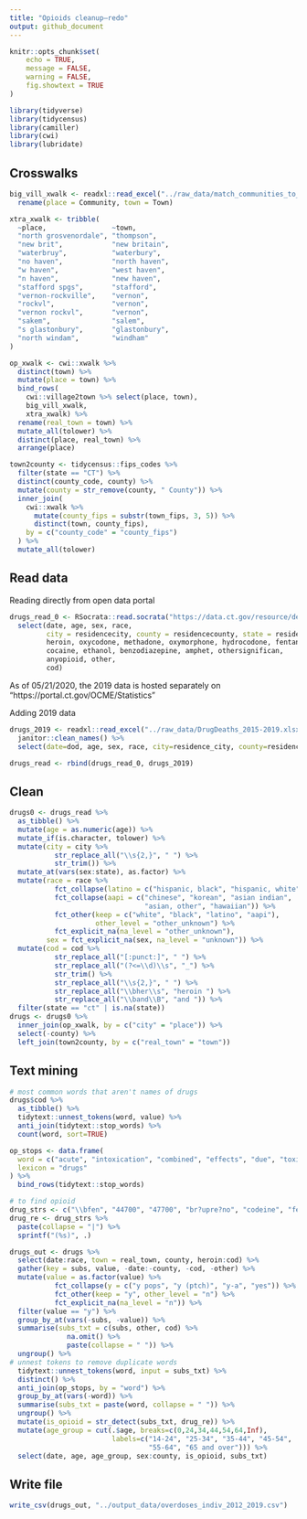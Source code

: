 ```yaml
---
title: "Opioids cleanup—redo"
output: github_document
---
```


```r
knitr::opts_chunk$set(
	echo = TRUE,
	message = FALSE,
	warning = FALSE,
	fig.showtext = TRUE
)
```

```r
library(tidyverse)
library(tidycensus)
library(camiller)
library(cwi)
library(lubridate)
```


## Crosswalks
```r
big_vill_xwalk <- readxl::read_excel("../raw_data/match_communities_to_towns.xlsx") %>%
  rename(place = Community, town = Town) 

xtra_xwalk <- tribble(
  ~place,                ~town,
  "north grosvenordale", "thompson",
  "new brit",            "new britain",
  "waterbruy",           "waterbury",
  "no haven",            "north haven",
  "w haven",             "west haven",
  "n haven",             "new haven",
  "stafford spgs",       "stafford",
  "vernon-rockville",    "vernon",
  "rockvl",              "vernon",
  "vernon rockvl",       "vernon",
  "sakem",               "salem",
  "s glastonbury",       "glastonbury",
  "north windam",        "windham"
)

op_xwalk <- cwi::xwalk %>%
  distinct(town) %>%
  mutate(place = town) %>%
  bind_rows(
    cwi::village2town %>% select(place, town),
    big_vill_xwalk,
    xtra_xwalk) %>%
  rename(real_town = town) %>%
  mutate_all(tolower) %>%
  distinct(place, real_town) %>%
  arrange(place)

town2county <- tidycensus::fips_codes %>%
  filter(state == "CT") %>%
  distinct(county_code, county) %>%
  mutate(county = str_remove(county, " County")) %>%
  inner_join(
    cwi::xwalk %>% 
      mutate(county_fips = substr(town_fips, 3, 5)) %>%
      distinct(town, county_fips),
    by = c("county_code" = "county_fips")
  ) %>%
  mutate_all(tolower)
```

## Read data
Reading directly from open data portal
```r
drugs_read_0 <- RSocrata::read.socrata("https://data.ct.gov/resource/deaths.json") %>% 
  select(date, age, sex, race,
         city = residencecity, county = residencecounty, state = residencestate,
         heroin, oxycodone, methadone, oxymorphone, hydrocodone, fentanyl, tramadol=tramad, morphine_notheroin, opiatenos, fentanylanalogue, hydromorphone, 
         cocaine, ethanol, benzodiazepine, amphet, othersignifican,
         anyopioid, other, 
         cod)
```

As of 05/21/2020, the 2019 data is hosted separately on "https://portal.ct.gov/OCME/Statistics"

Adding 2019 data
```r
drugs_2019 <- readxl::read_excel("../raw_data/DrugDeaths_2015-2019.xlsx", sheet="2019") %>% 
  janitor::clean_names() %>% 
  select(date=dod, age, sex, race, city=residence_city, county=residence_county, state=residence_state, heroin, oxycodone, methadone, oxymorphone, hydrocodone, fentanyl, tramadol, morphine_notheroin=morphine_not_heroin, opiatenos=opiate_nos, fentanylanalogue=fentanyl_analogue, hydromorphone, cocaine, ethanol, benzodiazepine=benzodiazepines, amphet=meth_amphetamine, othersignifican=other_significan, anyopioid=any_opioid, other, cod=cause_of_death)

drugs_read <- rbind(drugs_read_0, drugs_2019)
```

## Clean
```r
drugs0 <- drugs_read %>%
  as_tibble() %>%
  mutate(age = as.numeric(age)) %>%
  mutate_if(is.character, tolower) %>%
  mutate(city = city %>%
           str_replace_all("\\s{2,}", " ") %>%
           str_trim()) %>%
  mutate_at(vars(sex:state), as.factor) %>%
  mutate(race = race %>%
           fct_collapse(latino = c("hispanic, black", "hispanic, white")) %>%
           fct_collapse(aapi = c("chinese", "korean", "asian indian", 
                                 "asian, other", "hawaiian")) %>% 
           fct_other(keep = c("white", "black", "latino", "aapi"), 
                     other_level = "other_unknown") %>%
           fct_explicit_na(na_level = "other_unknown"),
         sex = fct_explicit_na(sex, na_level = "unknown")) %>%
  mutate(cod = cod %>%
           str_replace_all("[:punct:]", " ") %>%
           str_replace_all("(?<=\\d)\\s", "_") %>%
           str_trim() %>%
           str_replace_all("\\s{2,}", " ") %>%
           str_replace_all("\\bher\\s", "heroin ") %>%
           str_replace_all("\\band\\B", "and ")) %>%
  filter(state == "ct" | is.na(state))
drugs <- drugs0 %>% 
  inner_join(op_xwalk, by = c("city" = "place")) %>%
  select(-county) %>%
  left_join(town2county, by = c("real_town" = "town"))
```

## Text mining
```r
# most common words that aren't names of drugs
drugs$cod %>% 
  as_tibble() %>% 
  tidytext::unnest_tokens(word, value) %>% 
  anti_join(tidytext::stop_words) %>% 
  count(word, sort=TRUE)
```

```r
op_stops <- data.frame(
  word = c("acute", "intoxication", "combined", "effects", "due", "toxicity", "toxicities", "use", "complications", "including", "drug", "multidrug", "multiple", "intoxicationcombined", "chronic", "associated", "recent", "abuse", "using", "substance", "following", "disease", "toxcity"),
  lexicon = "drugs"
) %>%
  bind_rows(tidytext::stop_words)

# to find opioid
drug_strs <- c("\\bfen", "44700", "47700", "br?upre?no", "codeine", "fentanil", "fentanyl", "h-morph", "heroi?n", "hyd-?morph", "hydr-?mor", "hydr?o?morph?", "hydro?\\s?morp", "hydrocodone", "hydrocod", "levorphanol", "meperidine", "methadone", "mor?ph?i+ne", "morph", "morphone", "opiate", "opioi?d", "oxycodone", "oxycod", "oxymorph", "percocet", "poppy", "tapentadol", "tramad")
drug_re <- drug_strs %>%
  paste(collapse = "|") %>%
  sprintf("(%s)", .)

drugs_out <- drugs %>%
  select(date:race, town = real_town, county, heroin:cod) %>%
  gather(key = subs, value, -date:-county, -cod, -other) %>%
  mutate(value = as.factor(value) %>%
           fct_collapse(y = c("y pops", "y (ptch)", "y-a", "yes")) %>%
           fct_other(keep = "y", other_level = "n") %>%
           fct_explicit_na(na_level = "n")) %>%
  filter(value == "y") %>%
  group_by_at(vars(-subs, -value)) %>%
  summarise(subs_txt = c(subs, other, cod) %>%
              na.omit() %>%
              paste(collapse = " ")) %>%
  ungroup() %>%
# unnest tokens to remove duplicate words
  tidytext::unnest_tokens(word, input = subs_txt) %>%
  distinct() %>%
  anti_join(op_stops, by = "word") %>%
  group_by_at(vars(-word)) %>%
  summarise(subs_txt = paste(word, collapse = " ")) %>%
  ungroup() %>%
  mutate(is_opioid = str_detect(subs_txt, drug_re)) %>%
  mutate(age_group = cut(.$age, breaks=c(0,24,34,44,54,64,Inf), 
                         labels=c("14-24", "25-34", "35-44", "45-54", 
                                  "55-64", "65 and over"))) %>% 
  select(date, age, age_group, sex:county, is_opioid, subs_txt)
```

## Write file
```r
write_csv(drugs_out, "../output_data/overdoses_indiv_2012_2019.csv")
```





